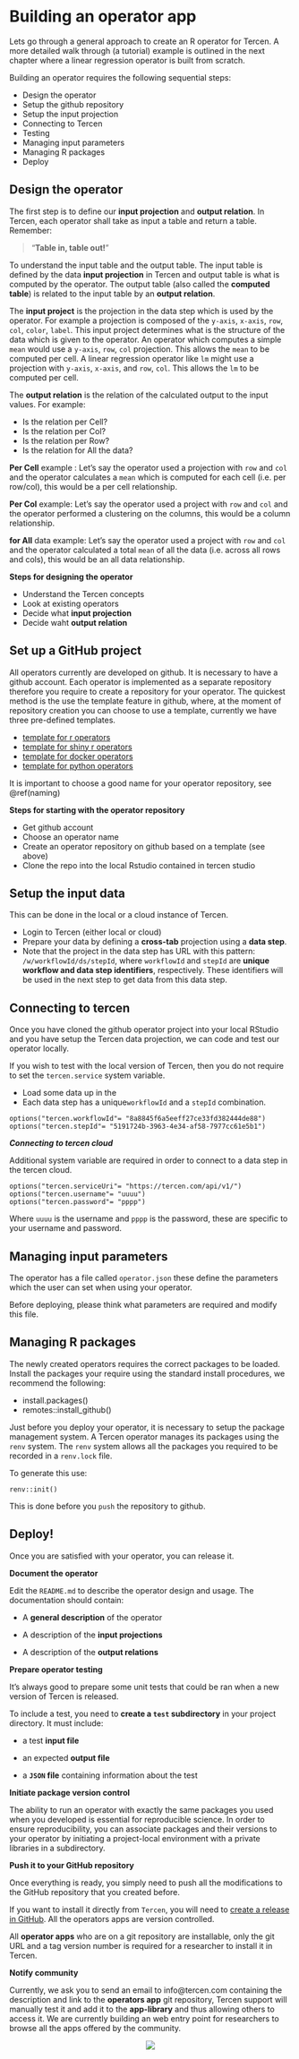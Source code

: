 # Building an operator app

Lets go through a general approach to create an R operator for Tercen. A more detailed walk through (a tutorial) example is outlined in the next chapter where a linear regression operator is built from scratch.

Building an operator requires the following sequential steps: 

* Design the operator
* Setup the github repository
* Setup the input projection
* Connecting to Tercen
* Testing 
* Managing input parameters
* Managing R packages
* Deploy


## Design the operator {-}

The first step is to define our __input projection__ and __output relation__. In Tercen, each operator shall take as input a table and return a table. Remember:

> "__Table in, table out!__"

To understand the input table and the output table. The input table is defined by the data __input projection__ in Tercen and output table is what is computed by the operator. The output table (also called the __computed table__) is related to the input table by an __output relation__.  

The __input project__ is the projection in the data step which is used by the operator. For example a projection is composed of the `y-axis`, `x-axis`, `row`, `col`, `color`, `label`. This input project determines what is the structure of the data which is given to the operator. An operator which computes a simple `mean` would use a `y-axis`, `row`, `col` projection. This allows the `mean` to be computed per cell. A linear regression operator like `lm` might use a projection with `y-axis`, `x-axis`, and `row`, `col`. This allows the `lm` to be computed per cell. 


The __output relation__ is the relation of the calculated output to the input values. For example:

* Is the relation per Cell?
* Is the relation per Col?
* Is the relation per Row? 
* Is the relation for All the data?

__Per Cell__ example : Let's say the operator used a projection with `row` and `col` and the operator calculates a `mean` which is computed for each cell (i.e. per row/col), this would be a per cell relationship.

__Per Col__ example: Let's say the operator used a project with `row` and `col` and the operator performed a clustering on the columns, this would be a column relationship.

__for All__ data example: Let's say the operator used a project with `row` and `col` and the operator calculated a total `mean` of all the data (i.e. across all rows and cols), this would be an all data relationship.

**Steps for designing the operator**

* Understand the Tercen concepts
* Look at existing operators
* Decide what __input projection__
* Decide waht __output relation__


## Set up a GitHub project {-}

All operators currently are developed on github. It is necessary to have a github account. Each operator is implemented as a separate repository therefore you require to create a repository for your operator. The quickest method is the use the template feature in github, where, at the moment of repository creation you can choose to use a template, currently we have three pre-defined templates.

* [template for r operators](https://github.com/tercen/template_R_operator)
* [template for shiny r operators](https://github.com/tercen/template_shiny_operator)
* [template for docker operators](https://github.com/tercen/template_docker_operator)
* [template for python operators](https://github.com/tercen/template_python_operator)

It is important to choose a good name for your operator repository, see \@ref(naming)


**Steps for starting with the operator repository**

* Get github account
* Choose an operator name
* Create an operator repository on github based on a template (see above)
* Clone the repo into the local Rstudio contained in tercen studio

## Setup the input data {-}

This can be done in the local or a cloud instance of Tercen.

* Login to Tercen (either local or cloud)
* Prepare your data by defining a __cross-tab__ projection using a __data step__.
* Note that the project in the data step has URL with this pattern: `/w/workflowId/ds/stepId`, where `workflowId` and `stepId` are __unique workflow and data step identifiers__, respectively. These identifiers will be used in the next step to get data from this data step.

## Connecting to tercen {-}

Once you have cloned the github operator project into your local RStudio and you have setup the Tercen data projection, we can code and test our operator locally.

If you wish to test with the local version of Tercen, then you do not require to set the `tercen.service` system variable. 

* Load some data up in the 
* Each data step has a unique`workflowId` and a `stepId` combination.

```
options("tercen.workflowId"= "8a8845f6a5eeff27ce33fd382444de88")
options("tercen.stepId"= "5191724b-3963-4e34-af58-7977cc61e5b1")
```

___Connecting to tercen cloud___

Additional system variable are required in order to connect to a data step in the tercen cloud.

```
options("tercen.serviceUri"= "https://tercen.com/api/v1/")
options("tercen.username"= "uuuu")
options("tercen.password"= "pppp")
```

Where `uuuu` is the username and `pppp` is the password, these are specific to your username and password.


## Managing input parameters {-}

The operator has a file called `operator.json` these define the parameters which the user can set when using your operator.

Before deploying, please think what parameters are required and modify this file.

## Managing R packages {-}

The newly created operators requires the correct packages to be loaded.
Install the packages your require using the standard install procedures, we recommend the following:

* install.packages()
* remotes::install_github()

Just before you deploy your operator, it is necessary to setup the package management system. A Tercen operator manages its packages using the `renv` system. The `renv` system allows all the packages you required to be recorded in a `renv.lock` file.


To generate this use:


```
renv::init() 
```

This is done before you `push` the repository to github.



## Deploy! {-}

Once you are satisfied with your operator, you can release it.

**Document the operator**

Edit the `README.md` to describe the operator design and usage. The documentation should contain:

* A __general description__ of the operator

* A description of the __input projections__

* A description of the __output relations__

**Prepare operator testing**

It's always good to prepare some unit tests that could be ran when a new version of Tercen is released.

To include a test, you need to __create a `test` subdirectory__ in your project directory. It must include:

* a test __input file__

* an expected __output file__

* a __`JSON` file__ containing information about the test

**Initiate package version control**

The ability to run an operator with exactly the same packages you used when you developed is essential for reproducible science. In order to ensure reproducibility, you can associate packages and their versions to your operator by initiating a project-local environment with a private libraries in a subdirectory.

**Push it to your GitHub repository**

Once everything is ready, you simply need to push all the modifications to the GitHub repository that you created before.

If you want to install it directly from `Tercen`, you will need to [create a release in GitHub](https://help.github.com/en/github/administering-a-repository/managing-releases-in-a-repository). All the operators apps are version controlled.

All __operator apps__ who are on a git repository are installable, only the git URL and a tag version number is required for a researcher to install it in Tercen.

**Notify community**

Currently, we ask you to send an email to info@tercen.com containing the description and link to the __operators app__ git repository, Tercen support will manually test it and add it to the __app-library__ and thus allowing others to access it. We are currently building an web entry point for researchers to browse all the apps offered by the community.


<center>![](images/goldfish.png)</center>
